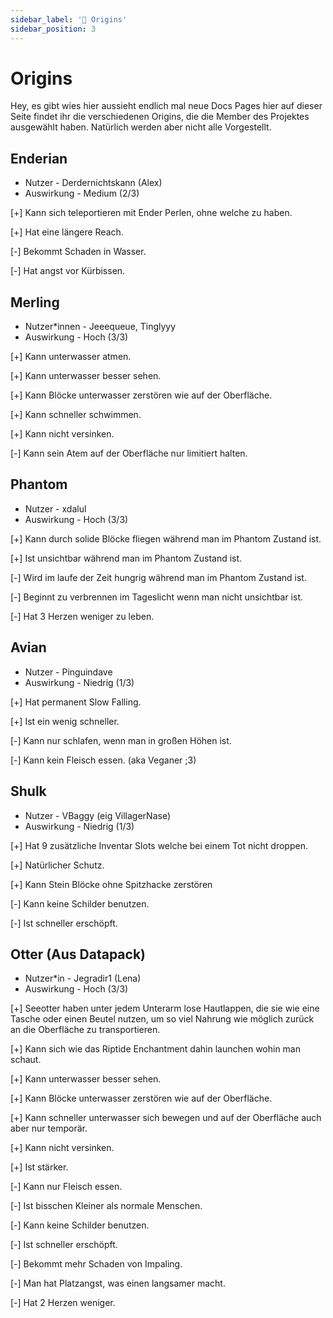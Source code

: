 ```yaml
---
sidebar_label: '🧪 Origins'
sidebar_position: 3
---
```


# Origins

Hey, es gibt wies hier aussieht endlich mal neue Docs Pages hier auf dieser Seite findet ihr die verschiedenen Origins, die die Member des Projektes ausgewählt haben. Natürlich werden aber nicht alle Vorgestellt.


## Enderian

* Nutzer - Derdernichtskann (Alex)
* Auswirkung - Medium (2/3)

[+] Kann sich teleportieren mit Ender Perlen, ohne welche zu haben.

[+] Hat eine längere Reach.

[-] Bekommt Schaden in Wasser.

[-] Hat angst vor Kürbissen.


## Merling

* Nutzer*innen - Jeeequeue, Tinglyyy
* Auswirkung - Hoch (3/3)

[+] Kann unterwasser atmen.

[+] Kann unterwasser besser sehen.

[+] Kann Blöcke unterwasser zerstören wie auf der Oberfläche.

[+] Kann schneller schwimmen.

[+] Kann nicht versinken.

[-] Kann sein Atem auf der Oberfläche nur limitiert halten.


## Phantom

* Nutzer - xdalul
* Auswirkung - Hoch (3/3)

[+] Kann durch solide Blöcke fliegen während man im Phantom Zustand ist.

[+] Ist unsichtbar während man im Phantom Zustand ist.

[-] Wird im laufe der Zeit hungrig während man im Phantom Zustand ist.

[-] Beginnt zu verbrennen im Tageslicht wenn man nicht unsichtbar ist.

[-] Hat 3 Herzen weniger zu leben.


## Avian

* Nutzer - Pinguindave
* Auswirkung - Niedrig (1/3)

[+] Hat permanent Slow Falling.

[+] Ist ein wenig schneller.

[-] Kann nur schlafen, wenn man in großen Höhen ist.

[-] Kann kein Fleisch essen. (aka Veganer ;3)


## Shulk

* Nutzer - VBaggy (eig VillagerNase)
* Auswirkung - Niedrig (1/3)

[+] Hat 9 zusätzliche Inventar Slots welche bei einem Tot nicht droppen.

[+] Natürlicher Schutz.

[+] Kann Stein Blöcke ohne Spitzhacke zerstören

[-] Kann keine Schilder benutzen.

[-] Ist schneller erschöpft.


## Otter (Aus Datapack)

* Nutzer*in - Jegradir1 (Lena)
* Auswirkung - Hoch (3/3)

[+] Seeotter haben unter jedem Unterarm lose Hautlappen, die sie wie eine Tasche oder einen Beutel nutzen, um so viel Nahrung wie möglich zurück an die Oberfläche zu transportieren.

[+] Kann sich wie das Riptide Enchantment dahin launchen wohin man schaut.

[+] Kann unterwasser besser sehen.

[+] Kann Blöcke unterwasser zerstören wie auf der Oberfläche.

[+] Kann schneller unterwasser sich bewegen und auf der Oberfläche auch aber nur temporär.

[+] Kann nicht versinken.

[+] Ist stärker.

[-] Kann nur Fleisch essen.

[-] Ist bisschen Kleiner als normale Menschen.

[-] Kann keine Schilder benutzen.

[-] Ist schneller erschöpft.

[-] Bekommt mehr Schaden von Impaling.

[-] Man hat Platzangst, was einen langsamer macht.

[-] Hat 2 Herzen weniger.